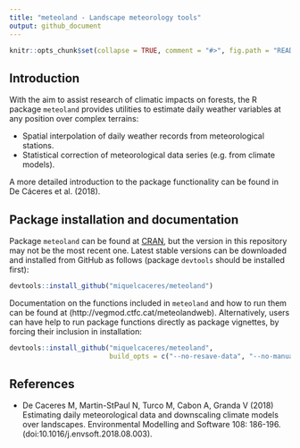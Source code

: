 ```yaml
---
title: "meteoland - Landscape meteorology tools"
output: github_document
---
```


```r

knitr::opts_chunk$set(collapse = TRUE, comment = "#>", fig.path = "README-")
```

## Introduction

With the aim to assist research of climatic impacts on forests, the R package `meteoland` provides utilities to estimate daily weather variables at any position over complex terrains:

+ Spatial interpolation of daily weather records from meteorological stations.
+ Statistical correction of meteorological data series (e.g. from climate models).

A more detailed introduction to the package functionality can be found in De Cáceres et al. (2018).

## Package installation and documentation

Package `meteoland` can be found at [CRAN](https://cran.r-project.org/), but the version in this repository may not be the most recent one. Latest stable versions can be downloaded and installed from GitHub as follows (package `devtools` should be installed first):

```r
devtools::install_github("miquelcaceres/meteoland")
```

Documentation on the functions included in `meteoland` and how to run them can be found at (http://vegmod.ctfc.cat/meteolandweb). Alternatively, users can have help to run package functions directly as package vignettes, by forcing their inclusion in installation: 
```r
devtools::install_github("miquelcaceres/meteoland", 
                         build_opts = c("--no-resave-data", "--no-manual"))
```


## References

+ De Caceres M, Martin-StPaul N, Turco M, Cabon A, Granda V (2018) Estimating daily meteorological data and downscaling climate models over landscapes. Environmental Modelling and Software 108: 186-196. (doi:10.1016/j.envsoft.2018.08.003).

